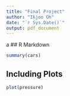 ---
title: "Final Project"
author: "Ikjoo Oh"
date: "`r Sys.Date()`"
output: pdf_document
---

a
## R Markdown

```{r cars}
summary(cars)
```

## Including Plots


```{r pressure, echo=FALSE}
plot(pressure)
```

